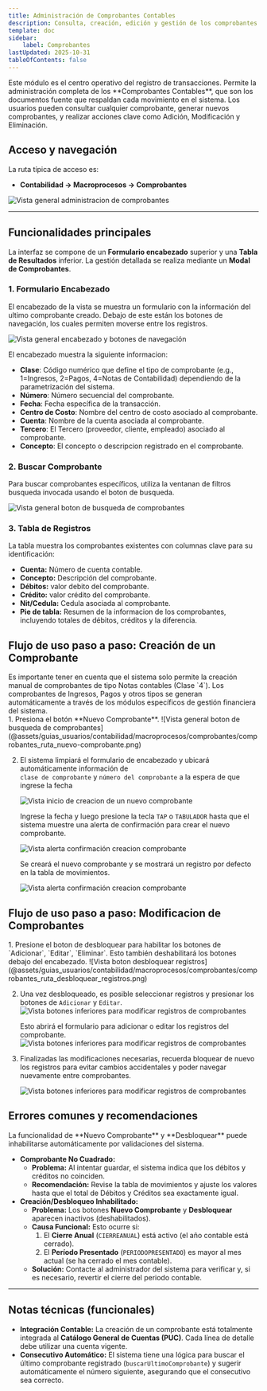```yaml
---
title: Administración de Comprobantes Contables
description: Consulta, creación, edición y gestión de los comprobantes contables dentro del módulo de contabilidad.
template: doc
sidebar:
    label: Comprobantes
lastUpdated: 2025-10-31
tableOfContents: false
---
```



<CardGrid stagger>
    <Card title="Propósito" icon="list-format">
        Este módulo es el centro operativo del registro de transacciones. Permite la administración 
        completa de los **Comprobantes Contables**, que son los documentos fuente que respaldan cada 
        movimiento en el sistema.
    </Card>
    <Card title="Usuarios" icon="approve-check">
        Los usuarios pueden consultar cualquier comprobante, generar nuevos comprobantes, 
        y realizar acciones clave como Adición, Modificación y Eliminación.
    </Card>
</CardGrid>



## Acceso y navegación

La ruta típica de acceso es:

- **Contabilidad → Macroprocesos → Comprobantes**

![Vista general administracion de comprobantes](@assets/guias_usuarios/contabilidad/macroprocesos/comprobantes/administracion_comprobantes.png)

---

## Funcionalidades principales

La interfaz se compone de un **Formulario encabezado** superior y una **Tabla de Resultados** 
inferior. La gestión detallada se realiza mediante un **Modal de Comprobantes**.

### 1. Formulario Encabezado

El encabezado de la vista se muestra un formulario con la información del ultimo comprobante creado.
Debajo de este están los botones de navegación, los cuales permiten moverse entre los registros.

![Vista general encabezado y botones de navegación](@assets/guias_usuarios/contabilidad/macroprocesos/comprobantes/comprobantes_encabezado.png)

El encabezado muestra la siguiente informacion:

-   **Clase**: Código numérico que define el tipo de comprobante (e.g., 1=Ingresos, 2=Pagos, 
    4=Notas de Contabilidad) dependiendo de la parametrización del sistema.
-   **Número**: Número secuencial del comprobante.
-   **Fecha**: Fecha específica de la transacción.
-   **Centro de Costo**: Nombre del centro de costo asociado al comprobante.
-   **Cuenta**: Nombre de la cuenta asociada al comprobante.
-   **Tercero**: El Tercero (proveedor, cliente, empleado) asociado al comprobante.
-   **Concepto**: El concepto o descripcion registrado en el comprobante.


### 2. Buscar Comprobante

Para buscar comprobantes específicos, utiliza la ventanan de filtros busqueda invocada usando el 
boton de busqueda.

![Vista general boton de busqueda de comprobantes](@assets/guias_usuarios/contabilidad/macroprocesos/comprobantes/comprobantes_ruta_busqueda.png)


### 3. Tabla de Registros

La tabla muestra los comprobantes existentes con columnas clave para su identificación:
- **Cuenta:** Número de cuenta contable.
- **Concepto:** Descripción del comprobante.
- **Débitos:** valor debito del comprobante.
- **Crédito:** valor crédito del comprobante.
- **Nit/Cedula:** Cedula asociada al comprobante.
- **Pie de tabla:** Resumen de la informacion de los comprobantes, incluyendo totales de débitos, créditos y la diferencia.


## Flujo de uso paso a paso: Creación de un Comprobante

<Aside type="caution" title="Nota Importante">
    Es importante tener en cuenta que el sistema solo permite la creación manual de comprobantes de
    tipo Notas contables (Clase `4`). Los comprobantes de Ingresos, Pagos y otros tipos se generan automáticamente
    a través de los módulos específicos de gestión financiera del sistema.
</Aside>

<Steps>
1.  Presiona el botón **Nuevo Comprobante**.
    ![Vista general boton de busqueda de comprobantes](@assets/guias_usuarios/contabilidad/macroprocesos/comprobantes/comprobantes_ruta_nuevo-comprobante.png)
    
2.  El sistema limpiará el formulario de encabezado y ubicará automáticamente información de  
    `clase de comprobante` y `número del comprobante` a la espera de que ingrese la fecha

    ![Vista inicio de creacion de un nuevo comprobante](@assets/guias_usuarios/contabilidad/macroprocesos/comprobantes/comprobantes_nuevo_comprobante.png)

    Ingrese la fecha y luego presione la tecla `TAP` o `TABULADOR` hasta que el sistema muestre 
    una alerta de confirmación para crear el nuevo comprobante.

    ![Vista alerta confirmación creacion comprobante](@assets/guias_usuarios/contabilidad/macroprocesos/comprobantes/comprobantes_nuevo_comprobante_confirmacion.png)

    Se creará el nuevo comprobante y se mostrará un registro por defecto en la tabla de movimientos.

    ![Vista alerta confirmación creacion comprobante](@assets/guias_usuarios/contabilidad/macroprocesos/comprobantes/comprobantes_nuevo_comprobante_registro.png)
</Steps>

## Flujo de uso paso a paso: Modificacion de Comprobantes
<Steps>
1.  Presione el boton de desbloquear para habilitar los botones de `Adicionar`, `Editar`, `Eliminar`. 
    Esto también deshabilitará los botones debajo del encabezado.
    ![Vista boton desbloquear registros](@assets/guias_usuarios/contabilidad/macroprocesos/comprobantes/comprobantes_ruta_desbloquear_registros.png)
    
2.  Una vez desbloqueado, es posible seleccionar registros y presionar los botones de `Adicionar` y `Editar`.
    ![Vista botones inferiores para modificar registros de comprobantes](@assets/guias_usuarios/contabilidad/macroprocesos/comprobantes/comprobantes_modificar_adicionar.png)

    Esto abrirá el formulario para adicionar o editar los registros del comprobante.
    ![Vista botones inferiores para modificar registros de comprobantes](@assets/guias_usuarios/contabilidad/macroprocesos/comprobantes/comprobantes_modal_modificar_adicionar.png)

3.  Finalizadas las modificaciones necesarias, recuerda bloquear de nuevo los registros para evitar 
    cambios accidentales y poder navegar nuevamente entre comprobantes.
    
    ![Vista botones inferiores para modificar registros de comprobantes](@assets/guias_usuarios/contabilidad/macroprocesos/comprobantes/comprobantes_bloquear.png)

</Steps>



## Errores comunes y recomendaciones

<Aside type="danger" title="Restricciones de Periodo Contable">
La funcionalidad de **Nuevo Comprobante** y **Desbloquear** puede inhabilitarse automáticamente por validaciones del sistema.
</Aside>

-   **Comprobante No Cuadrado:**
    -   **Problema:** Al intentar guardar, el sistema indica que los débitos y créditos no coinciden.
    -   **Recomendación:** Revise la tabla de movimientos y ajuste los valores hasta que el total de Débitos y Créditos sea exactamente igual.
-   **Creación/Desbloqueo Inhabilitado:**
    -   **Problema:** Los botones **Nuevo Comprobante** y **Desbloquear** aparecen inactivos (deshabilitados).
    -   **Causa Funcional:** Esto ocurre si:
        1.  El **Cierre Anual** (`CIERREANUAL`) está activo (el año contable está cerrado).
        2.  El **Período Presentado** (`PERIODOPRESENTADO`) es mayor al mes actual (se ha cerrado el mes contable).
    -   **Solución:** Contacte al administrador del sistema para verificar y, si es necesario, revertir el cierre del periodo contable.

---

## Notas técnicas (funcionales)

* **Integración Contable:** La creación de un comprobante está totalmente integrada al **Catálogo General de Cuentas (PUC)**. Cada línea de detalle debe utilizar una cuenta vigente.
* **Consecutivo Automático:** El sistema tiene una lógica para buscar el último comprobante registrado (`buscarUltimoComprobante`) y sugerir automáticamente el número siguiente, asegurando que el consecutivo sea correcto.
